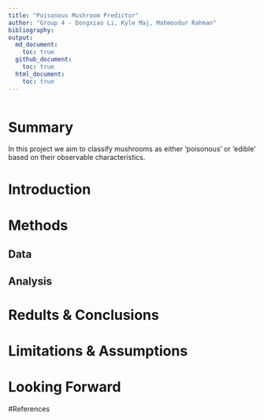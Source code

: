 ```yaml
---
title: "Poisonous Mushroom Predictor"
author: "Group 4 - Dongxiao Li, Kyle Maj, Mahmoodur Rahman"
bibliography: 
output: 
  md_document: 
    toc: true
  github_document:
    toc: true
  html_document: 
    toc: true
---
```


```r

```

# Summary

In this project we aim to classify mushrooms as either 'poisonous' or 'edible' based on their observable characteristics.

# Introduction

# Methods

## Data

## Analysis

# Redults & Conclusions

# Limitations & Assumptions

# Looking Forward

#References